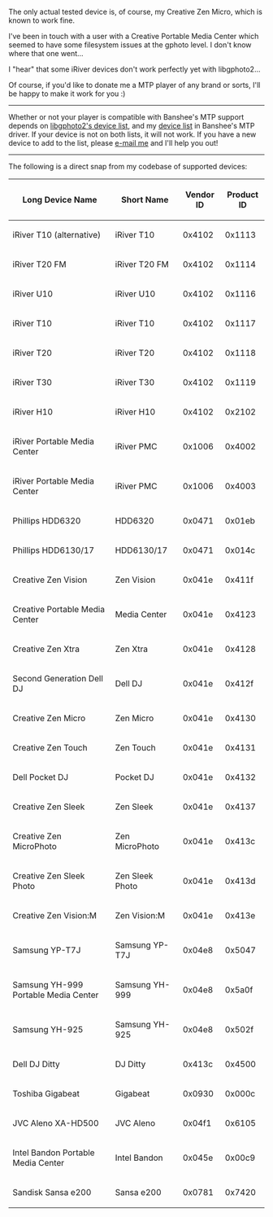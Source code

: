The only actual tested device is, of course, my Creative Zen Micro, which is known to work fine.

I've been in touch with a user with a Creative Portable Media Center which seemed to have some filesystem issues at the gphoto level.  I don't know where that one went...

I "hear" that some iRiver devices don't work perfectly yet with libgphoto2...

Of course, if you'd like to donate me a MTP player of any brand or sorts, I'll be happy to make it work for you :)

----

Whether or not your player is compatible with Banshee's MTP support depends on [http://svn.sourceforge.net/viewcvs.cgi/*checkout*/gphoto/trunk/libgphoto2/camlibs/ptp2/library.c libgphoto2's device list], and my [http://cvs.gnome.org/viewcvs/*checkout*/banshee/src/Banshee.Dap/Mtp/MtpDeviceId.cs device list] in Banshee's MTP driver.  If your device is not on both lists, it will not work.  If you have a new device to add to the list, please [[Contact|e-mail me]] and I'll help you out!

----

The following is a direct snap from my codebase of supported devices:

{| border='1'
! Long Device Name !! Short Name !! Vendor ID !! Product ID
|-
 || iRiver T10 (alternative) || iRiver T10 || 0x4102 || 0x1113
|-
 || iRiver T20 FM || iRiver T20 FM || 0x4102 || 0x1114
|-
 || iRiver U10 || iRiver U10 || 0x4102 || 0x1116
|-
 || iRiver T10 || iRiver T10 || 0x4102 || 0x1117
|-
 || iRiver T20 || iRiver T20 || 0x4102 || 0x1118
|-
 || iRiver T30 || iRiver T30 || 0x4102 || 0x1119
|-
 || iRiver H10 || iRiver H10 || 0x4102 || 0x2102
|-
 || iRiver Portable Media Center || iRiver PMC || 0x1006 || 0x4002
|-
 || iRiver Portable Media Center || iRiver PMC || 0x1006 || 0x4003
|-
 || Phillips HDD6320 || HDD6320 || 0x0471 || 0x01eb
|-
 || Phillips HDD6130/17 || HDD6130/17 || 0x0471 || 0x014c
|-
 || Creative Zen Vision || Zen Vision || 0x041e || 0x411f
|-
 || Creative Portable Media Center || Media Center || 0x041e || 0x4123
|-
 || Creative Zen Xtra || Zen Xtra || 0x041e || 0x4128
|-
 || Second Generation Dell DJ || Dell DJ || 0x041e || 0x412f
|-
 || Creative Zen Micro || Zen Micro || 0x041e || 0x4130
|-
 || Creative Zen Touch || Zen Touch || 0x041e || 0x4131
|-
 || Dell Pocket DJ || Pocket DJ || 0x041e || 0x4132
|-
 || Creative Zen Sleek || Zen Sleek || 0x041e || 0x4137
|-
 || Creative Zen MicroPhoto || Zen MicroPhoto || 0x041e || 0x413c
|-
 || Creative Zen Sleek Photo || Zen Sleek Photo || 0x041e || 0x413d
|-
 || Creative Zen Vision:M || Zen Vision:M || 0x041e || 0x413e
|-
 || Samsung YP-T7J || Samsung YP-T7J || 0x04e8 || 0x5047
|-
 || Samsung YH-999 Portable Media Center || Samsung YH-999 || 0x04e8 || 0x5a0f
|-
 || Samsung YH-925 || Samsung YH-925 || 0x04e8 || 0x502f
|-
 || Dell DJ Ditty || DJ Ditty || 0x413c || 0x4500
|-
 || Toshiba Gigabeat || Gigabeat || 0x0930 || 0x000c
|-
 || JVC Aleno XA-HD500 || JVC Aleno || 0x04f1 || 0x6105
|-
 || Intel Bandon Portable Media Center || Intel Bandon || 0x045e || 0x00c9
|-
 || Sandisk Sansa e200 || Sansa e200 || 0x0781 || 0x7420
|}